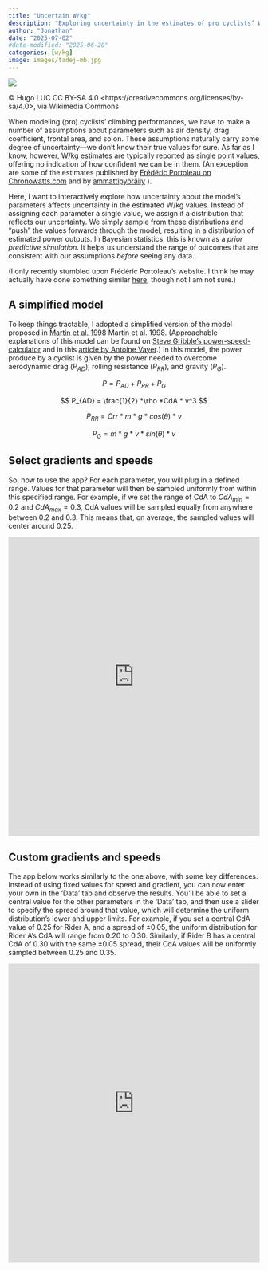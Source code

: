```yaml
---
title: "Uncertain W/kg"
description: "Exploring uncertainty in the estimates of pro cyclists’ W/kg."
author: "Jonathan"
date: "2025-07-02"
#date-modified: "2025-06-28"
categories: [w/kg]
image: images/tadej-mb.jpg
---
```


![](images/tadej-mb.jpg)

© Hugo LUC CC BY-SA 4.0 \<https://creativecommons.org/licenses/by-sa/4.0\>, via Wikimedia Commons

When modeling (pro) cyclists' climbing performances, we have to make a number of assumptions about parameters such as air density, drag coefficient, frontal area, and so on. These assumptions naturally carry some degree of uncertainty---we don't know their true values for sure. As far as I know, however, W/kg estimates are typically reported as single point values, offering no indication of how confident we can be in them. (An exception are some of the estimates published by [Frédéric Portoleau on Chronowatts.com](https://www.chronoswatts.com/) and by [ammattipyöräily](https://bsky.app/profile/ammattipyoraily.bsky.social) ).

Here, I want to interactively explore how uncertainty about the model's parameters affects uncertainty in the estimated W/kg values. Instead of assigning each parameter a single value, we assign it a distribution that reflects our uncertainty. We simply sample from these distributions and "push" the values forwards through the model, resulting in a distribution of estimated power outputs. In Bayesian statistics, this is known as a *prior predictive simulation*. It helps us understand the range of outcomes that are consistent with our assumptions *before* seeing any data.

(I only recently stumbled upon Frédéric Portoleau's website. I think he may actually have done something similar [here](https://www.chronoswatts.com/img/articles/incertitudes_Frederic_Portoleau.pdf), though not I am not sure.)

## A simplified model

To keep things tractable, I adopted a simplified version of the model proposed in [Martin et al. 1998](https://www.researchgate.net/publication/279937184_Validation_of_a_Mathematical_Model_for_Road_Cycling_Power) Martin et al. 1998. (Approachable explanations of this model can be found on [Steve Gribble's power-speed-calculator](https://www.gribble.org/cycling/power_v_speed.html) and in this [article by Antoine Vayer](https://www.cyclisme-dopage.com/puissances/2013-07-19-lemonde-fr.htm).) In this model, the power produce by a cyclist is given by the power needed to overcome aerodynamic drag ($P_{AD}$), rolling resistance ($P_{RR}$), and gravity ($P_G$).

$$
P = P_{AD} + P_{RR} + P_{G}
$$

$$
P_{AD} = \frac{1}{2} *\rho *CdA * v^3
$$

$$
P_{RR} = Crr *m *g * cos(\theta) * v
$$

$$
P_{G} = m*g*v*sin(\theta) * v
$$

## Select gradients and speeds

So, how to use the app? For each parameter, you will plug in a defined range. Values for that parameter will then be sampled uniformly from within this specified range. For example, if we set the range of CdA to $CdA_{min} = 0.2$ and $CdA_{max} = 0.3$, CdA values will be sampled equally from anywhere between 0.2 and 0.3. This means that, on average, the sampled values will center around 0.25.

::: iframe-container
<iframe src="https://01977a19-67e5-ba24-9091-dfa36c52dd2d.share.connect.posit.cloud/" width="100%" height="600" style="border:none;">

</iframe>
:::

## Custom gradients and speeds

The app below works similarly to the one above, with some key differences. Instead of using fixed values for speed and gradient, you can now enter your own in the 'Data' tab and observe the results. You'll be able to set a central value for the other parameters in the 'Data' tab, and then use a slider to specify the spread around that value, which will determine the uniform distribution's lower and upper limits. For example, if you set a central CdA value of 0.25 for Rider A, and a spread of ±0.05, the uniform distribution for Rider A's CdA will range from 0.20 to 0.30. Similarly, if Rider B has a central CdA of 0.30 with the same ±0.05 spread, their CdA values will be uniformly sampled between 0.25 and 0.35.

::: iframe-container
<iframe src="https://01977a19-9f10-1f66-44eb-00eb7b2fc61a.share.connect.posit.cloud/" width="100%" height="600" style="border:none;">

</iframe>
:::
